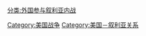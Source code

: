 [[分类:外国参与叙利亚内战|分类:外国参与叙利亚内战]]
[[Category:美国战争|Category:美国战争]]
[[Category:美国－叙利亚关系|Category:美国－叙利亚关系]]